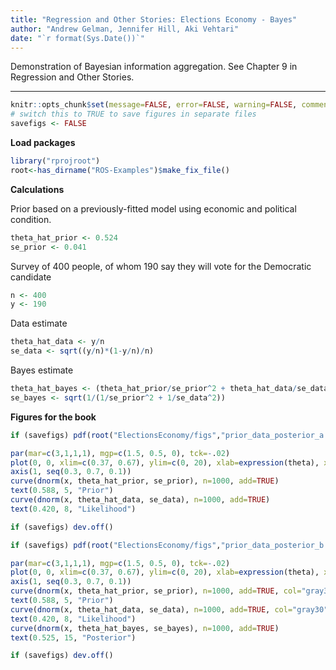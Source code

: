 ```yaml
---
title: "Regression and Other Stories: Elections Economy - Bayes"
author: "Andrew Gelman, Jennifer Hill, Aki Vehtari"
date: "`r format(Sys.Date())`"
---
```

Demonstration of Bayesian information aggregation. See Chapter 9 in
Regression and Other Stories.

-------------


```r
knitr::opts_chunk$set(message=FALSE, error=FALSE, warning=FALSE, comment=NA)
# switch this to TRUE to save figures in separate files
savefigs <- FALSE
```

**Load packages**

```r
library("rprojroot")
root<-has_dirname("ROS-Examples")$make_fix_file()
```

**Calculations**<br>

Prior based on a previously-fitted model using economic and
political condition.

```r
theta_hat_prior <- 0.524
se_prior <- 0.041
```

Survey of 400 people, of whom 190 say they will vote for the
Democratic candidate

```r
n <- 400
y <- 190
```

Data estimate

```r
theta_hat_data <- y/n
se_data <- sqrt((y/n)*(1-y/n)/n)
```

Bayes estimate

```r
theta_hat_bayes <- (theta_hat_prior/se_prior^2 + theta_hat_data/se_data^2) / (1/se_prior^2 + 1/se_data^2)
se_bayes <- sqrt(1/(1/se_prior^2 + 1/se_data^2))
```

**Figures for the book**


```r
if (savefigs) pdf(root("ElectionsEconomy/figs","prior_data_posterior_a.pdf", height=3, width=5.5))
```
```r
par(mar=c(3,1,1,1), mgp=c(1.5, 0.5, 0), tck=-.02)
plot(0, 0, xlim=c(0.37, 0.67), ylim=c(0, 20), xlab=expression(theta), xaxt="n", ylab="", yaxs="i", yaxt="n", bty="n", cex.lab=1.2)
axis(1, seq(0.3, 0.7, 0.1))
curve(dnorm(x, theta_hat_prior, se_prior), n=1000, add=TRUE)
text(0.588, 5, "Prior")
curve(dnorm(x, theta_hat_data, se_data), n=1000, add=TRUE)
text(0.420, 8, "Likelihood")
```
```r
if (savefigs) dev.off()
```
```r
if (savefigs) pdf(root("ElectionsEconomy/figs","prior_data_posterior_b.pdf", height=3, width=5.5))
```
```r
par(mar=c(3,1,1,1), mgp=c(1.5, 0.5, 0), tck=-.02)
plot(0, 0, xlim=c(0.37, 0.67), ylim=c(0, 20), xlab=expression(theta), xaxt="n", ylab="", yaxs="i", yaxt="n", bty="n", cex.lab=1.2)
axis(1, seq(0.3, 0.7, 0.1))
curve(dnorm(x, theta_hat_prior, se_prior), n=1000, add=TRUE, col="gray30")
text(0.588, 5, "Prior")
curve(dnorm(x, theta_hat_data, se_data), n=1000, add=TRUE, col="gray30")
text(0.420, 8, "Likelihood")
curve(dnorm(x, theta_hat_bayes, se_bayes), n=1000, add=TRUE)
text(0.525, 15, "Posterior")
```
```r
if (savefigs) dev.off()
```

